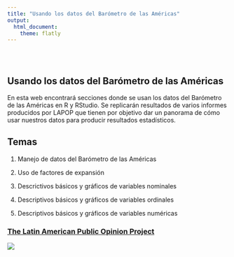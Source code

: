 ```yaml
---
title: "Usando los datos del Barómetro de las Américas"
output: 
  html_document:
    theme: flatly
---
```


<style type="text/css">
.title {
  display: none;
}

#getting-started img {
  margin-right: 10px;
}

</style>

<div class="row" style="padding-top: 30px;">
<div class="col-sm-6">

# **Usando los datos del Barómetro de las Américas**

En esta web encontrará secciones donde se usan los datos del Barómetro de las Américas en R y RStudio. Se replicarán resultados de varios informes producidos por LAPOP que tienen por objetivo dar un panorama de cómo usar nuestros datos para producir resultados estadísticos.

## Temas

1. Manejo de datos del Barómetro de las Américas

2. Uso de factores de expansión

3. Descrictivos básicos y gráficos de variables nominales

4. Descriptivos básicos y gráficos de variables ordinales

5. Descriptivos básicos y gráficos de variables numéricas

</div>
<div class="col-sm-6">

### [The Latin American Public Opinion Project](https://www.vanderbilt.edu/lapop/)

<a href = "https://crumplab.github.io">
![](images/logo.png)
</a>
</div>
